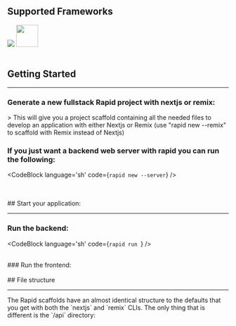 
## Supported Frameworks
<div className='flex space-x-10 mt-6'>
	<img width={70} height={70} src={Nextjs} />
	<img width='50px' src={Remix} />
</div>

<br />

## Getting Started

<hr />

### Generate a new fullstack Rapid project with nextjs or remix:
<div className='mt-2'></div>
> This will give you a project scaffold containing all the needed files to develop an application with either Nextjs or Remix (use "rapid new --remix" to scaffold with Remix instead of Nextjs)
<CodeBlock language='sh' code={`rapid new --nextjs`} />

<br />

### If you just want a backend web server with rapid you can run the following:
<CodeBlock language='sh' code={`rapid new --server`} />

<br />
<br />
## Start your application:
<hr />

### Run the backend:

<CodeBlock language='sh' code={`rapid run `} />

<br />
### Run the frontend:
<CodeBlock language='sh' code={`npm run dev`} />


<br />
<br />
## File structure
<hr />
The Rapid scaffolds have an almost identical structure to the defaults that you get with both the `nextjs` and `remix` CLIs. The only thing that is different is the `/api` directory:
<CodeBlock language='sh' code={`/api
	/public // Any static files added to this directory will be served by rapid
	/routes // Declare your route handlers
	root.rs // Server entrypoint
`} />
